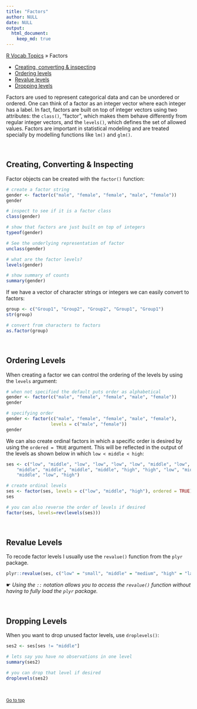 ```yaml
---
title: "Factors"
author: NULL
date: NULL
output:
  html_document:
    keep_md: true
---
```


[R Vocab Topics](index) &#187; Factors

* <a href="#create">Creating, converting & inspecting</a>
* <a href="#order">Ordering levels</a>
* <a href="#value">Revalue levels</a>
* <a href="#drop">Dropping levels</a>

Factors are used to represent categorical data and can be unordered or ordered. One can think of a factor as an integer vector where each integer has a label. In fact, factors are built on top of integer vectors using two attributes: the `class()`, "factor", which makes them behave differently from regular integer vectors, and the `levels()`, which defines the set of allowed values.  Factors are important in statistical modeling and are treated specially by modelling functions like `lm()` and `glm()`.

<br>

<a name="create"></a>

## Creating, Converting & Inspecting

Factor objects can be created with the `factor()` function:

```r
# create a factor string
gender <- factor(c("male", "female", "female", "male", "female"))
gender

# inspect to see if it is a factor class
class(gender)

# show that factors are just built on top of integers
typeof(gender)

# See the underlying representation of factor
unclass(gender)

# what are the factor levels?
levels(gender)

# show summary of counts
summary(gender)
```

If we have a vector of character strings or integers we can easily convert to factors:
```r
group <- c("Group1", "Group2", "Group2", "Group1", "Group1")
str(group)

# convert from characters to factors
as.factor(group)
```


<br>

<a name="order"></a>

## Ordering Levels
When creating a factor we can control the ordering of the levels by using the `levels` argument:
```r
# when not specified the default puts order as alphabetical
gender <- factor(c("male", "female", "female", "male", "female"))
gender

# specifying order
gender <- factor(c("male", "female", "female", "male", "female"), 
                 levels = c("male", "female"))
gender
```

We can also create ordinal factors in which a specific order is desired by using the `ordered = TRUE` argument.  This will be reflected in the output of the levels as shown below in which `low < middle < high`:
```r
ses <- c("low", "middle", "low", "low", "low", "low", "middle", "low", "middle",
    "middle", "middle", "middle", "middle", "high", "high", "low", "middle",
    "middle", "low", "high")

# create ordinal levels
ses <- factor(ses, levels = c("low", "middle", "high"), ordered = TRUE)
ses

# you can also reverse the order of levels if desired
factor(ses, levels=rev(levels(ses)))
```

<br>

<a name="value"></a>

## Revalue Levels
To recode factor levels I usually use the `revalue()` function from the `plyr` package.  
```r

plyr::revalue(ses, c("low" = "small", "middle" = "medium", "high" = "large"))

```
&#9755; *Using the `::` notation allows you to access the `revalue()` function without having to fully load the `plyr` package.*

<br>

<a name="drop"></a>

## Dropping Levels
When you want to drop unused factor levels, use `droplevels()`:
```r
ses2 <- ses[ses != "middle"]

# lets say you have no observations in one level
summary(ses2)

# you can drop that level if desired
droplevels(ses2)
```

<br>

<small><a href="#">Go to top</a></small>
